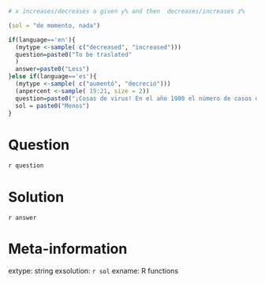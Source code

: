 ```r

# x increases/decreases a given y% and then  decreases/increases z%

(sol = "de momento, nada")

if(language=='en'){
  (mytype <-sample( c("decreased", "increased")))
  question=paste0("To be traslated"
  )  
  answer=paste0("Less")  
}else if(language=='es'){
  (mytype <-sample( c("aumentó", "decreció")))
  (anpercent <-sample( 19:21, size = 2))
  question=paste0("¡Cosas de virus! En el año 1980 el número de casos de gripe ",  mytype[1], " un ", anpercent[1], "% respecto del año anterior. Al año siguiente, el número de casos ", mytype[2], " un ", anpercent[2],"%. Entonces, en 1981, ¿hubo más o menos casos que en 1979? Justifica la respuesta.", collapse = "", sep = "")
  sol = paste0("Menos")
}
```

Question
========
`r question`


Solution
========
`r answer`


Meta-information
================
extype: string
exsolution: `r sol`
exname: R functions
